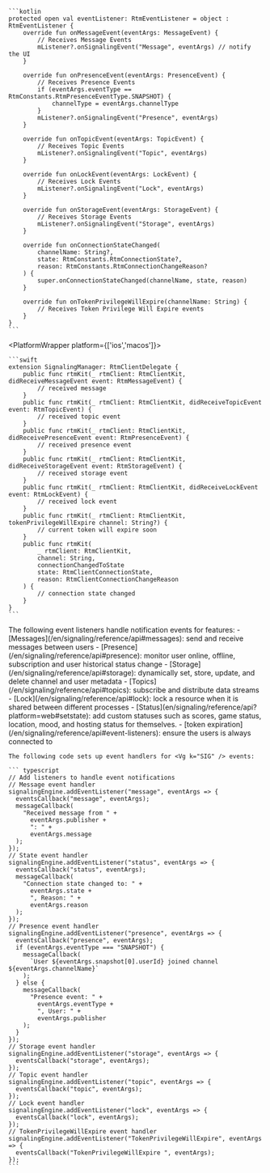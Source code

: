 <PlatformWrapper platform='android'>

    ```kotlin
    protected open val eventListener: RtmEventListener = object : RtmEventListener {
        override fun onMessageEvent(eventArgs: MessageEvent) {
            // Receives Message Events
            mListener?.onSignalingEvent("Message", eventArgs) // notify the UI
        }

        override fun onPresenceEvent(eventArgs: PresenceEvent) {
            // Receives Presence Events
            if (eventArgs.eventType == RtmConstants.RtmPresenceEventType.SNAPSHOT) {
                channelType = eventArgs.channelType
            }
            mListener?.onSignalingEvent("Presence", eventArgs) 
        }

        override fun onTopicEvent(eventArgs: TopicEvent) {
            // Receives Topic Events
            mListener?.onSignalingEvent("Topic", eventArgs) 
        }

        override fun onLockEvent(eventArgs: LockEvent) {
            // Receives Lock Events
            mListener?.onSignalingEvent("Lock", eventArgs) 
        }

        override fun onStorageEvent(eventArgs: StorageEvent) {
            // Receives Storage Events
            mListener?.onSignalingEvent("Storage", eventArgs) 
        }

        override fun onConnectionStateChanged(
            channelName: String?,
            state: RtmConstants.RtmConnectionState?,
            reason: RtmConstants.RtmConnectionChangeReason?
        ) {
            super.onConnectionStateChanged(channelName, state, reason)
        }

        override fun onTokenPrivilegeWillExpire(channelName: String) {
            // Receives Token Privilege Will Expire events
        }
    }
    ```

</PlatformWrapper>

<PlatformWrapper platform={['ios','macos']}>

    ```swift
    extension SignalingManager: RtmClientDelegate {
        public func rtmKit(_ rtmClient: RtmClientKit, didReceiveMessageEvent event: RtmMessageEvent) {
            // received message
        }
        public func rtmKit(_ rtmClient: RtmClientKit, didReceiveTopicEvent event: RtmTopicEvent) {
            // received topic event
        }
        public func rtmKit(_ rtmClient: RtmClientKit, didReceivePresenceEvent event: RtmPresenceEvent) {
            // received presence event
        }
        public func rtmKit(_ rtmClient: RtmClientKit, didReceiveStorageEvent event: RtmStorageEvent) {
            // received storage event
        }
        public func rtmKit(_ rtmClient: RtmClientKit, didReceiveLockEvent event: RtmLockEvent) {
            // received lock event
        }
        public func rtmKit(_ rtmClient: RtmClientKit, tokenPrivilegeWillExpire channel: String?) {
            // current token will expire soon
        }
        public func rtmKit(
            _ rtmClient: RtmClientKit,
            channel: String,
            connectionChangedToState
            state: RtmClientConnectionState,
            reason: RtmClientConnectionChangeReason
        ) {
            // connection state changed
        }
    }
    ```
</PlatformWrapper>

<PlatformWrapper platform='web'>
    The following event listeners handle notification events for <Vg k="SIG" /> features:
    - [Messages](/en/signaling/reference/api#messages): send and receive messages between users
    - [Presence](/en/signaling/reference/api#presence): monitor user online, offline, subscription and user historical  status change
    - [Storage](/en/signaling/reference/api#storage): dynamically set, store, update, and delete channel and user metadata
    - [Topics](/en/signaling/reference/api#topics): subscribe and distribute data streams
    - [Lock](/en/signaling/reference/api#lock): lock a resource when it is shared between different processes
    - [Status](en/signaling/reference/api?platform=web#setstate): add custom statuses such as scores, game status, location, mood, and hosting status for themselves.
    - [token expiration](/en/signaling/reference/api#event-listeners): ensure the users is always connected to <Vg k="SIG" />

    The following code sets up event handlers for <Vg k="SIG" /> events:

    ``` typescript
    // Add listeners to handle event notifications
    // Message event handler
    signalingEngine.addEventListener("message", eventArgs => {
      eventsCallback("message", eventArgs);
      messageCallback(
        "Received message from " +
          eventArgs.publisher +
          ": " +
          eventArgs.message
      );
    });
    // State event handler
    signalingEngine.addEventListener("status", eventArgs => {
      eventsCallback("status", eventArgs);
      messageCallback(
        "Connection state changed to: " +
          eventArgs.state +
          ", Reason: " +
          eventArgs.reason
      );
    });
    // Presence event handler
    signalingEngine.addEventListener("presence", eventArgs => {
      eventsCallback("presence", eventArgs);
      if (eventArgs.eventType === "SNAPSHOT") {
        messageCallback(
          `User ${eventArgs.snapshot[0].userId} joined channel ${eventArgs.channelName}`
        );
      } else {
        messageCallback(
          "Presence event: " +
            eventArgs.eventType +
            ", User: " +
            eventArgs.publisher
        );
      }
    });
    // Storage event handler
    signalingEngine.addEventListener("storage", eventArgs => {
      eventsCallback("storage", eventArgs);
    });
    // Topic event handler
    signalingEngine.addEventListener("topic", eventArgs => {
      eventsCallback("topic", eventArgs);
    });
    // Lock event handler
    signalingEngine.addEventListener("lock", eventArgs => {
      eventsCallback("lock", eventArgs);
    });
    // TokenPrivilegeWillExpire event handler
    signalingEngine.addEventListener("TokenPrivilegeWillExpire", eventArgs => {
      eventsCallback("TokenPrivilegeWillExpire ", eventArgs);
    });  
    ```

</PlatformWrapper>

